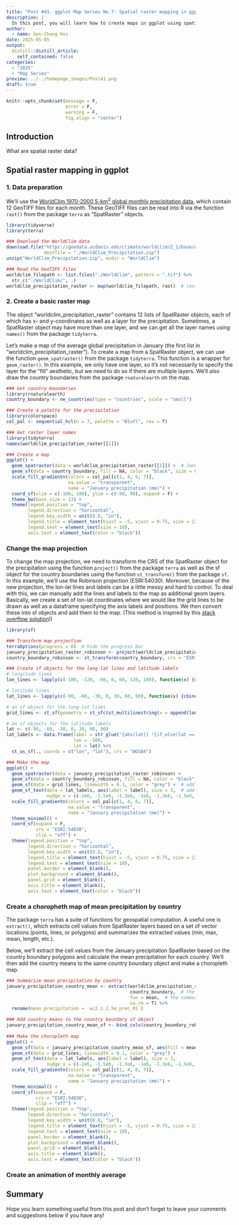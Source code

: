 ```yaml
---
title: "Post #41. ggplot Map Series No.7: Spatial raster mapping in ggplot"
description: |
  In this post, you will learn how to create maps in ggplot using spatial raster data!
author:
  - name: Gen-Chang Hsu
date: 2025-05-05
output:
  distill::distill_article:
    self_contained: false
categories:
  - "2025"
  - "Map Series"
preview: ../../homepage_images/Post41.png
draft: true
---
```


<!-- Webpage style -->

<style>
d-article a {
  color: #2780e3 !important;
  border-bottom: none !important;
}

d-article a:hover {
  color: #2780e3 !important;
  border-bottom: 2px solid !important;
}

d-byline {
  margin-left: -10% !important;
}

d-title {
  margin-left: -10%;
}

d-title h1{
  font-size: 45px;
  width: 130%;
}

d-article {
  margin-left: -10%;
}

p {
  width: 120%;
}

d-article h2 {
  width: 120%;
}

d-article h3 {
  width: 120%;
  font-size: 28px;
}

div.article-footer{
  width: 120%;
}

d-article div.sourceCode { 
  width: 120% !important;
}

d-article pre { 
  width: 120% !important;
}

div.l-body {
  width: 120% !important;
}

d-article table thead tr {
  height: 60px !important;
  width: 210px !important;
}

d-article table thead th {
  height: 60px !important;
  font-size: 22px !important;
  width: 210px !important;
}

d-article table tbody tr td {
  font-size: 21px !important;
  height: 60px !important;
  text-align: center !important;
  width: 210px !important;
}

div.l-body img {
    margin-right: 30% !important;
}

</style>

<head>
  <base target="_blank">
</head>

```r
knitr::opts_chunk$set(message = F, 
                      error = F, 
                      warning = F,
                      fig.align = "center")

```

<!-- Start of the article -->

## Introduction

What are spatial raster data?






## Spatial raster mapping in ggplot

### 1. Data preparation

We'll use the [WorldClim 1970-2000 5-km^2^ global monthly precipitation data](https://www.worldclim.org/data/worldclim21.html), which contain 12 GeoTIFF files for each month. These GeoTIFF files can be read into R via the function `rast()` from the package `terra` as "SpatRaster" objects.

```r
library(tidyverse)
library(terra)

### Download the WorldClim data
download.file("https://geodata.ucdavis.edu/climate/worldclim/2_1/base/wc2.1_2.5m_prec.zip",
              destfile = "./WorldClim_Precipitation.zip")
unzip("WorldClim_Precipitation.zip", exdir = "WorldClim")

### Read the GeoTIFF files
worldclim_filepath <- list.files("./WorldClim", pattern = ".tif") %>% 
  str_c("./WorldClim/", .)
worldclim_precipitation_raster <- map(worldclim_filepath, rast)  # rast() reads the GeoTIFF files as "SpatRaster" objects

```

### 2. Create a basic raster map

The object "worldclim_precipitation_raster" contains 12 lists of SpatRaster objects, each of which has x- and y-coordinates as well as a layer for the precipitation. Sometimes, a SpatRaster object may have more than one layer, and we can get all the layer names using `names()` from the package `tidyterra`. 

Let's make a map of the average global precipitation in January (the first list in "worldclim_precipitation_raster"). To create a map from a SpatRaster object, we can use the function `geom_spatraster()` from the package `tidyterra`. This function is a wrapper for `geom_raster()`. In this example, we only have one layer, so it's not necessarily to specify the layer for the "fill" aesthetic, but we need to do so if there are multiple layers. We'll also draw the country boundaries from the package `rnaturalearth` on the map.

```r
### Get country boundaries
library(rnaturalearth)
country_boundary <- ne_countries(type = "countries", scale = "small")

### Create a palette for the precipitation
library(colorspace)
col_pal <- sequential_hcl(n = 7, palette = "BluYl", rev = T)

### Get raster layer names
library(tidyterra)
names(worldclim_precipitation_raster[[1]])

### Create a map
ggplot() +
  geom_spatraster(data = worldclim_precipitation_raster[[1]]) +  # January precipitation
  geom_sf(data = country_boundary, fill = NA, color = "black", size = 0.8) +  # country boundaries
  scale_fill_gradientn(colors = col_pal[c(1, 4, 6, 7)], 
                       na.value = "transparent",
                       name = "January precipitation (mm)") + 
  coord_sf(xlim = c(-180, 180), ylim = c(-90, 90), expand = F) + 
  theme_bw(base_size = 13) +  
  theme(legend.position = "top",
        legend.direction = "horizontal",
        legend.key.width = unit(0.8, "in"),
        legend.title = element_text(hjust = -5, vjust = 0.75, size = 12),
        legend.text = element_text(size = 10),
        axis.text = element_text(color = "black"))

```

### Change the map projection

To change the map projection, we need to transform the CRS of the SpatRaster object for the precipitation using the function `project()` from the package `terra` as well as the sf object for the country boundaries using the function `st_transform()` from the package `sf`. In this example, we'll use the Robinson projection (ESRI:54030). Moreover, because of the new projection, the lon-lat lines and labels can be a little messy and hard to control. To deal with this, we can manually add the lines and labels to the map as additional geom layers. Basically, we create a set of lon-lat coordinates where we would like the grid lines to be drawn as well as a dataframe specifying the axis labels and positions. We then convert these into sf objects and add them to the map. (This method is inspired by this [stack overflow solution](https://stackoverflow.com/questions/77216826/preserve-axis-labels-in-geom-sf-when-changing-projection)!)

```r
library(sf)

### Transform map projection
terraOptions(progress = 0)  # hide the progress bar
january_precipitation_raster_robinson <- project(worldclim_precipitation_raster[[1]], "ESRI:54030")  # ESRI:54030 for Robinson projection
country_boundary_robinson <- st_transform(country_boundary, crs = "ESRI:54030")

### Create sf objects for the long-lat lines and latitude labels
# longitude lines
lon_lines <- lapply(c(-180, -120, -60, 0, 60, 120, 180), function(x) {cbind(x, seq(-90, 90, 1))})

# latitude lines
lat_lines <- lapply(c(-90, -60, -30, 0, 30, 60, 90), function(x) {cbind(seq(-180, 180, 1), x)})

# an sf object for the long-lat lines 
grid_lines <- st_sf(geometry = st_sfc(st_multilinestring(x = append(lon_lines, lat_lines)), crs = "WGS84"))

# an sf objects for the latitude labels
lat <- c(-90, -60, -30, 0, 30, 60, 90)
lat_labels <- data.frame(label = str_glue("{abs(lat)} °{if_else(lat == 0, '', if_else(lat < 0, 'S', 'N'))}"),
                         lon = -180,
                         lat = lat) %>% 
  st_as_sf(., coords = c("lon", "lat"), crs = "WGS84")

### Make the map
ggplot() +
  geom_spatraster(data = january_precipitation_raster_robinson) +
  geom_sf(data = country_boundary_robinson, fill = NA, color = "black", size = 0.8) + 
  geom_sf(data = grid_lines, linewidth = 0.1, color = "grey") +  # add grid lines
  geom_sf_text(data = lat_labels, aes(label = label), size = 3,  # add latitude labels
               nudge_x = c(-2e6, -1.5e6, -1.3e6, -1e6, -1.3e6, -1.5e6, -2e6)) +  # need to adjust the amount of nudging depending on the specific map projection used
  scale_fill_gradientn(colors = col_pal[c(1, 4, 6, 7)], 
                       na.value = "transparent",
                       name = "January precipitation (mm)") + 
  theme_minimal() +
  coord_sf(expand = F,
           crs = "ESRI:54030",
           clip = "off") +
  theme(legend.position = "top",
        legend.direction = "horizontal",
        legend.key.width = unit(0.8, "in"),
        legend.title = element_text(hjust = -5, vjust = 0.75, size = 12),
        legend.text = element_text(size = 10),
        panel.border = element_blank(),
        plot.background = element_blank(),
        panel.grid = element_blank(),
        axis.title = element_blank(),
        axis.text = element_text(color = "black"))

```


### Create a choropheth map of mean precipitation by country

The package `terra` has a suite of functions for geospatial computation. A useful one is `extract()`, which extracts cell values from SpatRaster layers based on a set of vector locations (points, lines, or polygons) and summarizes the extracted values (min, max, mean, length, etc.).

Below, we'll extract the cell values from the January precipitation SpatRaster based on the country boundary polygons and calculate the mean precipitation for each country. We'll then add the country means to the same country boundary object and make a choropleth map.

```r
### Summarize mean precipitation by country
january_precipitation_country_mean <- extract(worldclim_precipitation_raster[[1]],  # the SpatRaster to extract cell values from
                                              country_boundary,  # the vector polygons to define the zones
                                              fun = mean,  # the summary function 
                                              na.rm = T) %>% 
  rename(mean_precipitation = `wc2.1_2.5m_prec_01`)

### Add country means to the country boundary sf object
january_precipitation_country_mean_sf <- bind_cols(country_boundary_robinson, january_precipitation_country_mean)
  
### Make the choropleth map
ggplot() +
  geom_sf(data = january_precipitation_country_mean_sf, aes(fill = mean_precipitation), color = "black", size = 0.8) + 
  geom_sf(data = grid_lines, linewidth = 0.1, color = "grey") +  
  geom_sf_text(data = lat_labels, aes(label = label), size = 3,
               nudge_x = c(-2e6, -1.5e6, -1.3e6, -1e6, -1.3e6, -1.5e6, -2e6)) +
  scale_fill_gradientn(colors = col_pal[c(1, 4, 6, 7)], 
                       na.value = "transparent",
                       name = "January precipitation (mm)") + 
  theme_minimal() +
  coord_sf(expand = F,
           crs = "ESRI:54030",
           clip = "off") +
  theme(legend.position = "top",
        legend.direction = "horizontal",
        legend.key.width = unit(0.8, "in"),
        legend.title = element_text(hjust = -5, vjust = 0.75, size = 12),
        legend.text = element_text(size = 10),
        panel.border = element_blank(),
        plot.background = element_blank(),
        panel.grid = element_blank(),
        axis.title = element_blank(),
        axis.text = element_text(color = "black"))

```


### Create an animation of monthly average






## Summary


Hope you learn something useful from this post and don't forget to leave your comments and suggestions below if you have any!

